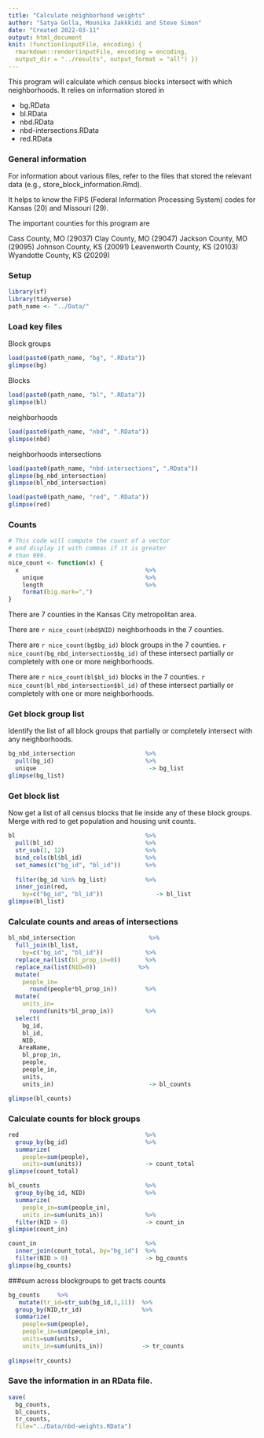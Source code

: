 ```yaml
---
title: "Calculate neighborhood weights"
author: "Satya Golla, Mounika Jakkkidi and Steve Simon"
date: "Created 2022-03-11"
output: html_document
knit: (function(inputFile, encoding) {
  rmarkdown::render(inputFile, encoding = encoding,
  output_dir = "../results", output_format = "all") })
---
```

This program will calculate which census blocks intersect with which neighborhoods. It relies on information stored in


+ bg.RData
+ bl.RData
+ nbd.RData
+ nbd-intersections.RData
+ red.RData

### General information

For information about various files, refer to the files that stored the relevant data (e.g., store_block_information.Rmd).

It helps to know the FIPS (Federal Information Processing System) codes for Kansas (20) and Missouri (29).

The important counties for this program are

Cass County, MO (29037)
Clay County, MO (29047)
Jackson County, MO (29095)
Johnson County, KS (20091)
Leavenworth County, KS (20103)
Wyandotte County, KS (20209)

### Setup

```r
library(sf)
library(tidyverse)
path_name <- "../Data/"
```

### Load key files

Block groups

```r
load(paste0(path_name, "bg", ".RData"))
glimpse(bg)
```

Blocks

```r
load(paste0(path_name, "bl", ".RData"))
glimpse(bl)
```

neighborhoods

```r
load(paste0(path_name, "nbd", ".RData"))
glimpse(nbd)
```

neighborhoods intersections

```r
load(paste0(path_name, "nbd-intersections", ".RData"))
glimpse(bg_nbd_intersection)
glimpse(bl_nbd_intersection)
```

```r
load(paste0(path_name, "red", ".RData"))
glimpse(red)
```

### Counts

```r
# This code will compute the count of a vector
# and display it with commas if it is greater
# than 999.
nice_count <- function(x) {
  x                                    %>%
    unique                             %>%
    length                             %>%
    format(big.mark=",")
}
```

There are 7 counties in the Kansas City metropolitan area.

There are `r nice_count(nbd$NID)` neighborhoods in the 7 counties.

There are 
`r nice_count(bg$bg_id)`
block groups in the 7 counties. 
`r nice_count(bg_nbd_intersection$bg_id)`
of these intersect partially or completely with one or more neighborhoods.

There are 
`r nice_count(bl$bl_id)`
blocks in the 7 counties. 
`r nice_count(bl_nbd_intersection$bl_id)` 
of these intersect partially or completely with one or more neighborhoods.

### Get block group list

Identify the list of all block groups that partially or completely intersect with any neighborhoods.

```r
bg_nbd_intersection                    %>%
  pull(bg_id)                          %>%
  unique                                -> bg_list
glimpse(bg_list)
```

### Get block list

Now get a list of all census blocks that lie inside any of these block groups. Merge with red to get population and housing unit counts.

```r
bl                                     %>%
  pull(bl_id)                          %>%
  str_sub(1, 12)                       %>%
  bind_cols(bl$bl_id)                  %>%
  set_names(c("bg_id", "bl_id"))       %>%
  
  filter(bg_id %in% bg_list)           %>%
  inner_join(red, 
    by=c("bg_id", "bl_id"))               -> bl_list
glimpse(bl_list)
```

### Calculate counts and areas of intersections

```r
bl_nbd_intersection                     %>%
  full_join(bl_list, 
    by=c("bg_id", "bl_id"))            %>%
  replace_na(list(bl_prop_in=0))       %>%
  replace_na(list(NID=0))            %>%
  mutate(
    people_in=
      round(people*bl_prop_in))        %>%
  mutate(
    units_in=
      round(units*bl_prop_in))         %>%
  select(
    bg_id,
    bl_id,
    NID,
   AreaName,
    bl_prop_in,
    people,
    people_in,
    units,
    units_in)                           -> bl_counts

glimpse(bl_counts)
```

### Calculate counts for block groups

```r
red                                    %>%
  group_by(bg_id)                      %>%
  summarize(
    people=sum(people),
    units=sum(units))                  -> count_total
glimpse(count_total)

bl_counts                              %>%
  group_by(bg_id, NID)                 %>%
  summarize(
    people_in=sum(people_in),
    units_in=sum(units_in))            %>%
  filter(NID > 0)                      -> count_in
glimpse(count_in)

count_in                               %>%
  inner_join(count_total, by="bg_id")  %>%
  filter(NID > 0)                      -> bg_counts
glimpse(bg_counts)
```

###sum across blockgroups to get tracts counts

```r
bg_counts     %>%
   mutate(tr_id=str_sub(bg_id,1,11))  %>%
  group_by(NID,tr_id)                 %>%
  summarize(
    people=sum(people),
    people_in=sum(people_in),
    units=sum(units),
    units_in=sum(units_in))           -> tr_counts
  
glimpse(tr_counts)
```

### Save the information in an RData file.

```r
save(
  bg_counts,
  bl_counts,
  tr_counts,
  file="../Data/nbd-weights.RData")
```
